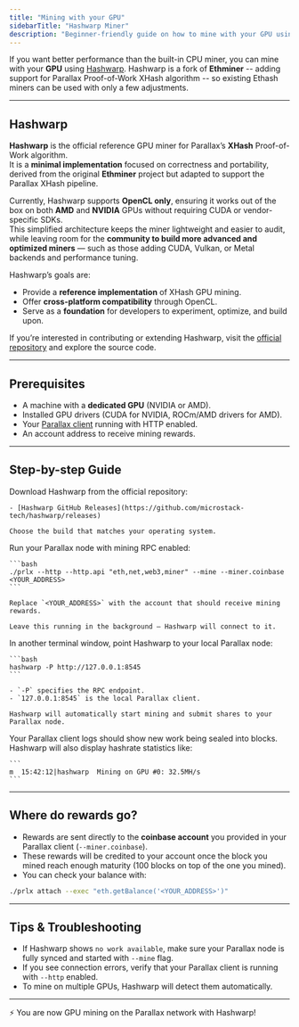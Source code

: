 ```yaml
---
title: "Mining with your GPU"
sidebarTitle: "Hashwarp Miner"
description: "Beginner-friendly guide on how to mine with your GPU using Hashwarp."
---
```


If you want better performance than the built-in CPU miner, you can mine with your **GPU** using [Hashwarp](https://github.com/microstack-tech/hashwarp). Hashwarp is a fork of **Ethminer** -- adding support for Parallax Proof-of-Work XHash algorithm -- so existing Ethash miners can be used with only a few adjustments.

---

## Hashwarp

**Hashwarp** is the official reference GPU miner for Parallax’s **XHash** Proof-of-Work algorithm.  
It is a **minimal implementation** focused on correctness and portability, derived from the original **Ethminer** project but adapted to support the Parallax XHash pipeline.

Currently, Hashwarp supports **OpenCL only**, ensuring it works out of the box on both **AMD** and **NVIDIA** GPUs without requiring CUDA or vendor-specific SDKs.  
This simplified architecture keeps the miner lightweight and easier to audit, while leaving room for the **community to build more advanced and optimized miners** — such as those adding CUDA, Vulkan, or Metal backends and performance tuning.

Hashwarp’s goals are:

- Provide a **reference implementation** of XHash GPU mining.  
- Offer **cross-platform compatibility** through OpenCL.  
- Serve as a **foundation** for developers to experiment, optimize, and build upon.  

If you’re interested in contributing or extending Hashwarp, visit the [official repository](https://github.com/microstack-tech/hashwarp) and explore the source code.

---

## Prerequisites

- A machine with a **dedicated GPU** (NVIDIA or AMD).  
- Installed GPU drivers (CUDA for NVIDIA, ROCm/AMD drivers for AMD).  
- Your [Parallax client](../client/setup) running with HTTP enabled.  
- An account address to receive mining rewards.

---

## Step-by-step Guide

<Steps>
  <Step title="Install Hashwarp">
    Download Hashwarp from the official repository:

    - [Hashwarp GitHub Releases](https://github.com/microstack-tech/hashwarp/releases)

    Choose the build that matches your operating system.
  </Step>

  <Step title="Start your Parallax client">
    Run your Parallax node with mining RPC enabled:

    ```bash
    ./prlx --http --http.api "eth,net,web3,miner" --mine --miner.coinbase <YOUR_ADDRESS>
    ```

    Replace `<YOUR_ADDRESS>` with the account that should receive mining rewards.

    Leave this running in the background — Hashwarp will connect to it.
  </Step>

  <Step title="Run Hashwarp against Parallax client">
    In another terminal window, point Hashwarp to your local Parallax node:

    ```bash
    hashwarp -P http://127.0.0.1:8545
    ```

    - `-P` specifies the RPC endpoint.  
    - `127.0.0.1:8545` is the local Parallax client.  

    Hashwarp will automatically start mining and submit shares to your Parallax node.
  </Step>

  <Step title="Confirm mining is active">
    Your Parallax client logs should show new work being sealed into blocks.  
    Hashwarp will also display hashrate statistics like:

    ```
    m  15:42:12|hashwarp  Mining on GPU #0: 32.5MH/s
    ```
  </Step>
</Steps>

---

## Where do rewards go?

- Rewards are sent directly to the **coinbase account** you provided in your Parallax client (`--miner.coinbase`).  
- These rewards will be credited to your account once the block you mined reach enough maturity (100 blocks on top of the one you mined).
- You can check your balance with:

```bash
./prlx attach --exec "eth.getBalance('<YOUR_ADDRESS>')"
```

---

## Tips & Troubleshooting

- If Hashwarp shows `no work available`, make sure your Parallax node is fully synced and started with `--mine` flag.  
- If you see connection errors, verify that your Parallax client is running with `--http` enabled.  
- To mine on multiple GPUs, Hashwarp will detect them automatically.  

---

⚡ You are now GPU mining on the Parallax network with Hashwarp!
